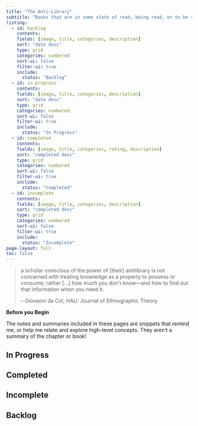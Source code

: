 ```yaml
---
title: "The Anti-Library"
subtitle: "Books that are in some state of read, being read, or to be read."
listing:
  - id: backlog
    contents: .
    fields: [image, title, categories, description]
    sort: "date desc"
    type: grid
    categories: numbered
    sort-ui: false
    filter-ui: true
    include:
      status: "Backlog"
  - id: in-progress
    contents: .
    fields: [image, title, categories, description]
    sort: "date desc"
    type: grid
    categories: numbered
    sort-ui: false
    filter-ui: true
    include:
      status: "In Progress"
  - id: completed
    contents: .
    fields: [image, title, categories, rating, description]
    sort: "completed desc"
    type: grid
    categories: numbered
    sort-ui: false
    filter-ui: true
    include:
      status: "Completed"
  - id: incomplete
    contents: .
    fields: [image, title, categories, description]
    sort: "completed desc"
    type: grid
    categories: numbered
    sort-ui: false
    filter-ui: true
    include:
      status: "Incomplete"
page-layout: full
toc: false
---
```


> a scholar conscious of the power of \[their\] antilibrary is not concerned with treating knowledge as a property to possess or consume; rather \[...\] how much you don't know---and how to find out that information when you need it.
>
> -- Giovanni da Col, HAU: Journal of Ethnographic Theory

::: callout-warning
**Before you Begin**

The notes and summaries included in these pages are snippets that remind me, or help me relate and explore high-level concepts. They aren't a summary of the chapter or book!
:::

## In Progress

::: {#in-progress}
:::

## Completed

::: {#completed}
:::

## Incomplete

::: {#incomplete}
:::

## Backlog

::: {#backlog}
:::
